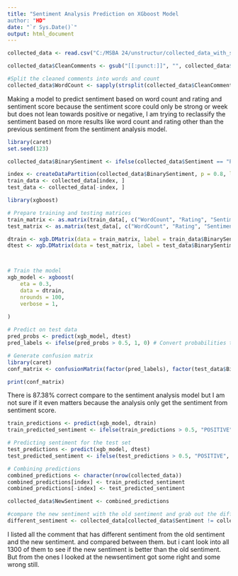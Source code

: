 ```yaml
---
title: "Sentiment Analysis Prediction on XGboost Model
author: "HD"
date: "`r Sys.Date()`"
output: html_document
---
```



```r
collected_data <- read.csv("C:/MSBA 24/unstructur/collected_data_with_sentiment.csv", header = TRUE)

collected_data$CleanComments <- gsub("[[:punct:]]", "", collected_data$Comment)

#Split the cleaned comments into words and count 
collected_data$WordCount <- sapply(strsplit(collected_data$CleanComments, " +"), length)

```

Making a model to predict sentiment based on word count and rating and sentiment score because the sentiment score could only be strong or week but does not lean towards positive or negative, I am trying to reclassify the sentiment based on more results like word count and rating other than the previous sentiment from the sentiment analysis model. 

```r

library(caret)
set.seed(123) 

collected_data$BinarySentiment <- ifelse(collected_data$Sentiment == "POSITIVE", 1, 0)

index <- createDataPartition(collected_data$BinarySentiment, p = 0.8, list = FALSE)
train_data <- collected_data[index, ]
test_data <- collected_data[-index, ]

library(xgboost)

# Prepare training and testing matrices
train_matrix <- as.matrix(train_data[, c("WordCount", "Rating", "SentimentScore")])
test_matrix <- as.matrix(test_data[, c("WordCount", "Rating", "SentimentScore")])

dtrain <- xgb.DMatrix(data = train_matrix, label = train_data$BinarySentiment)
dtest <- xgb.DMatrix(data = test_matrix, label = test_data$BinarySentiment)



# Train the model
xgb_model <- xgboost(
    eta = 0.3,
    data = dtrain,
    nrounds = 100, 
    verbose = 1, 
    
)

# Predict on test data
pred_probs <- predict(xgb_model, dtest)
pred_labels <- ifelse(pred_probs > 0.5, 1, 0) # Convert probabilities to binary labels

# Generate confusion matrix
library(caret)
conf_matrix <- confusionMatrix(factor(pred_labels), factor(test_data$BinarySentiment))

print(conf_matrix)

```

There is 87.38% correct compare to the sentiment analysis model but I am not sure if it even matters because the analysis only get the sentiment from sentiment score.

```r
train_predictions <- predict(xgb_model, dtrain)
train_predicted_sentiment <- ifelse(train_predictions > 0.5, "POSITIVE", "NEGATIVE")

# Predicting sentiment for the test set
test_predictions <- predict(xgb_model, dtest)
test_predicted_sentiment <- ifelse(test_predictions > 0.5, "POSITIVE", "NEGATIVE")

# Combining predictions
combined_predictions <- character(nrow(collected_data))
combined_predictions[index] <- train_predicted_sentiment
combined_predictions[-index] <- test_predicted_sentiment

collected_data$NewSentiment <- combined_predictions

#compare the new sentiment with the old sentiment and grab out the different ones 
different_sentiment <- collected_data[collected_data$Sentiment != collected_data$NewSentiment, c("Comment", "Sentiment", "NewSentiment")]

```
I listed all the comment that has different sentiment from the old sentiment and the new sentiment. and compared between them. but i cant look into all 1300 of them to see if the new sentiment is better than the old sentiment. But from the ones I looked at the newsentiment got some right and some wrong still. 

